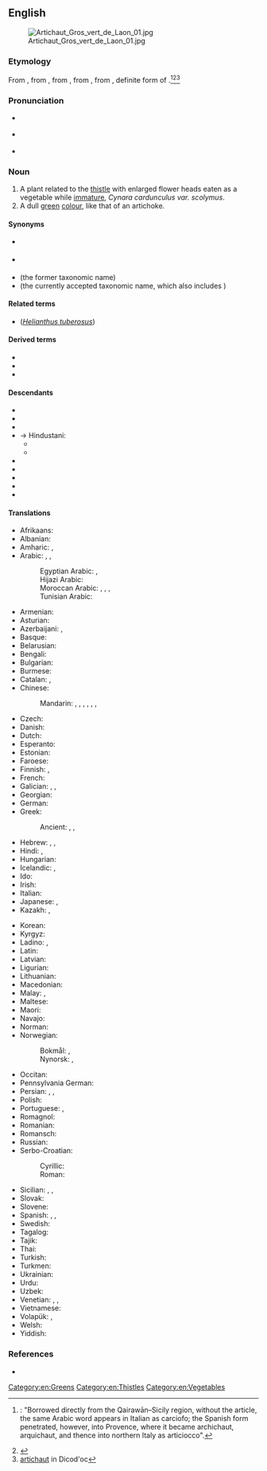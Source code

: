 ==English==
{{wikipedia}}
[[File:Artichaut Gros vert de Laon 01.jpg|thumb]]

===Etymology===
From {{bor|en|lmo|articioc}}, from {{der|en|oc|artichaut}}, from {{der|en|osp|alcarchofa}}, from {{der|en|xaa|الْخَرْشُوف|tr=al-ḵaršūf}}, from {{der|en|ar|خُرْشُوف|الْخُرْشُوف}}, definite form of {{m|ar|خُرْشُوف}}.<ref>{{cite book|url=https://books.google.com/books?id=64azgEs5tpEC|title=The Romance Languages|page=282|first=W. D.|last=Elcock|year=1960}}: "Borrowed directly from the Qairawān–Sicily region, without the article, the same Arabic word appears in Italian as carciofo; the Spanish form penetrated, however, into Provence, where it became archichaut, arquichaut, and thence into northern Italy as articiocco".</ref><ref>{{R:DRAE|alcachofa}}</ref><ref>[https://locongres.org/oc/aplicacions/dicodoc-oc/dicodoc-recerca?option=com_dicodoc&view=search&Itemid=168&type=fr-oc&dic%5B%5D=BASIC&dic%5B%5D=RBVD&dic%5B%5D=ALPC&dic%5B%5D=ATAU&dic%5B%5D=PROV&dic%5B%5D=PNST&dic%5B%5D=OMLH&dic%5B%5D=LAUS&dic%5B%5D=LAGA&dic%5B%5D=LEMO&q=Artichaut&q2=&submit=Cercar artichaut] in Dicod'oc</ref>

===Pronunciation===
* {{a|rhotic}} {{IPA|en|/ˈɑɹ.tɪˌtʃəʊk/}}
* {{a|non-rhotic}} {{IPA|en|/ˈɑː.tɪˌtʃəʊk/}}
* {{audio|en|en-us-artichoke.ogg|Audio (US)}}

===Noun===
{{en-noun}}

# A plant related to the [[thistle]] with enlarged flower heads eaten as a vegetable while [[immature]], ''Cynara cardunculus var. scolymus''.
# A dull [[green]] [[colour]], like that of an artichoke.
#: {{color panel|8F9779}}

====Synonyms====
* {{l|en|globe artichoke}} {{q|edible variety}}
* {{l|en|cardoon}} {{q|wild variety}}
* ''{{ll|mul|Cynara scolymus}}'' (the former taxonomic name)
* ''{{ll|mul|Cynara cardunculus}}'' (the currently accepted taxonomic name, which also includes {{l|en|cardoon|cardoons}})

====Related terms====
* {{l|en|Jerusalem artichoke}} (''[[Helianthus tuberosus]]'')

====Derived terms====
* {{l|en|artichoke bottom}}
* {{l|en|artichoke heart}}
* {{l|en|choke}}

====Descendants====
* {{desc|bn|হাতিচোক|bor=1}}
* {{desc|yue|[[雅枝竹]]([[洋薊]])|bor=1}} 
* {{desc|he|ארטישוק|bor=1}}
* → Hindustani:
** {{desc|hi|आटिचोक}}
** {{desc|ur|اٹچوک|tr=āṭicok}}
* {{desc|id|articok|bor=1}}
* {{desc|ko|아티초크|bor=1}}
* {{desc|ja|アーティチョーク|bor=1}}
* {{desc|ajp|أرضي شوكي|bor=1}}
* {{desc|th|อาติโช๊ค|bor=1}}

====Translations====
{{trans-top|vegetable}}
* Afrikaans: {{t|af|artisjok}}
* Albanian: {{t+|sq|angjinare|f}}
* Amharic: {{t|am|ከርቹፍ}}, {{t|am|ኀርቹፍ}}
* Arabic: {{t|ar|خُرْشُوف|m}}, {{t|ar|خُرْشُوفَة|f}} {{qualifier|singulative}}, {{t|ar|أَرْضِي شَوْكِي|m|tr=ʾarḍī šawkī, ʾarḍī šōkī}}
*: Egyptian Arabic: {{t|arz|خرشوف|m-p|tr=ḵaršūf}}, {{t|arz|خرشوفة|f|tr=ḵaršūfa}} {{qualifier|singulative}}
*: Hijazi Arabic: {{t|acw|خَرْشوف|m-p|tr=ḵaršūf}}
*: Moroccan Arabic: {{t|ary|قوق|tr=qūq}}, {{t|ary|خرشوف|tr=ḵaršūf}}, {{t|ary|خرشف|tr=ḵuršuf}}, {{t|ary|قنارية|tr=qannāriyya}}
*: Tunisian Arabic: {{t|aeb|ڨنّاريّة|f|tr=gennariya|sc=Arab}}
* Armenian: {{t+|hy|կանկառ}}
* Asturian: {{t+|ast|alcachofa|f}}
* Azerbaijani: {{t|az|artişok}}, {{t|az|ənginar}}
* Basque: {{t|eu|orburu}}
* Belarusian: {{t|be|артышо́к|m}}
* Bengali: {{t|bn|হাতিচোক}}
* Bulgarian: {{t|bg|артишо́к|m}}
* Burmese: {{t+|my|ပဲပိုးတီ}}
* Catalan: {{t+|ca|carxofera|f}} {{q|plant}}, {{t+|ca|carxofa}} {{q|flower}}
* Chinese:
*: Mandarin: {{t+|cmn|洋薊|sc=Hani}}, {{t+|cmn|洋蓟|tr=yángjì|sc=Hani}}, {{t|cmn|朝鮮薊}}, {{t|cmn|朝鲜蓟|tr=cháoxiǎnjì}}, {{t|cmn|洋百合|tr=yángbǎihé}}, {{t|cmn|法國百合}}, {{t|cmn|法国百合|tr=fǎguó bǎihé}}
* Czech: {{t+|cs|artyčok|m}}
* Danish: {{t|da|artiskok}}
* Dutch: {{t+|nl|artisjok|m}}
* Esperanto: {{t|eo|artiŝoko}}
* Estonian: {{t|et|artišokk}}
* Faroese: {{t|fo|artiskokkur|m}}
* Finnish: {{t+|fi|latva-artisokka}}, {{t+|fi|artisokka}}
* French: {{t+|fr|artichaut|m}}
* Galician: {{t+|gl|alcachofra|f}}, {{t|gl|herba tioura|f}}, {{t|gl|herba punteira|f}}
* Georgian: {{t|ka|არტიშოკი|sc=Geor}}
* German: {{t+|de|Artischocke|f}}
* Greek: {{t+|el|αγκινάρα|f}}
*: Ancient: {{t|grc|σκόλυμος|m}}, {{t|grc|κινάρα|f}}, {{t|grc|κᾰ́κτος|m}}
* Hebrew: {{t+|he|אַרְטִישׁוֹק|m|tr=artishók}}, {{t|he|קִנְרֵס|m|tr=kinrés}}, {{t+|he|חֻרְשָׁף|m|tr=khursháf}}
* Hindi: {{t|hi|आटिचोक|sc=Deva}}, {{t+|hi|हाथीचक}}
* Hungarian: {{t+|hu|articsóka}}
* Icelandic: {{t|is|ætiþistill|m}}, {{t+|is|þistilhjarta|n}}
* Ido: {{t+|io|artichoko}}
* Irish: {{t|ga|bliosán|m}}
* Italian: {{t+|it|carciofo|m}}
* Japanese: {{t+|ja|アーティチョーク|tr=ātichōku|sc=Jpan}}, {{t+|ja|朝鮮薊|tr=ちょうせんあざみ, Chōsen azami|sc=Jpan}} {{qualifier|Korean thistle}}
* Kazakh: {{t|kk|бөрікгүл}}, {{t|kk|артишок}}
{{trans-mid}}
* Korean: {{t|ko|아티초크}}
* Kyrgyz: {{t+|ky|артишок}}
* Ladino: {{t|lad|endjinara}}, {{t|lad|anginara}}
* Latin: {{t|la|carduus|m}}
* Latvian: {{t|lv|artišoks|m}}
* Ligurian: {{t|lij|articiòcca|f}}
* Lithuanian: {{t|lt|artišokas|m}}
* Macedonian: {{t|mk|артичо́ка|m}}
* Malay: {{t|ms|articok}}, {{t|ms|kharsyuf}}
* Maltese: {{t|mt|qaqoċċa|f}}
* Maori: {{t|mi|atihoka}}
* Navajo: {{t|nv|azeeʼ hókániitsoh daadánígíí}}
* Norman: {{t|nrf|artichaut vèrt|m}} {{qualifier|Jersey}}
* Norwegian:
*: Bokmål: {{t+|nb|artisjokk|m}}, {{t|nb|artiskokk|m}}
*: Nynorsk: {{t|nn|artisjokk|m}}, {{t|nn|artiskokk|m}}
* Occitan: {{t+|oc|carchòfa|f}}
* Pennsylvania German: {{t|pdc|Aerdabbel}}
* Persian: {{t|fa|کنگر فرنگی|tr=kangar-e-farangi|sc=fa-Arab}}, {{t+|fa|آرتیشو|tr=ârtišo|sc=fa-Arab}}, {{t+|fa|انگنار|tr=angenâr|sc=fa-Arab}}
* Polish: {{t+|pl|karczoch|m}}
* Portuguese: {{t+|pt|alcachofra|f}}, {{t|pt|alcachofra hortense|f}}
* Romagnol: {{t-needed|rgn}}
* Romanian: {{t+|ro|anghinare|f}}
* Romansch: {{t|rm|artischocca|f}}
* Russian: {{t+|ru|артишо́к|m}}
* Serbo-Croatian:
*: Cyrillic: {{t|sh|артичока|f}}
*: Roman: {{t+|sh|artičoka|f}}
* Sicilian: {{t+|scn|cacòcciulu|m}}, {{t+|scn|cacòcciula|f}}, {{t+|scn|carciòffula|f}}
* Slovak: {{t+|sk|artičoka|f}}
* Slovene: {{t+|sl|artičoka|f}}
* Spanish: {{t+|es|alcachofa|f}}, {{t+|es|alcaucil|m}} {{qualifier|Argentina|Southern Spain}}, {{t|es|alcachofera|f}} {{q|plant}}
* Swedish: {{t+|sv|kronärtskocka}}
* Tagalog: {{t|tl|alkatsopas}}
* Tajik: {{t|tg|анганор}}
* Thai: {{t|th|อาติโช๊ค}}
* Turkish: {{t+|tr|enginar}}
* Turkmen: {{t|tk|artişok}}
* Ukrainian: {{t+|uk|артишо́к|m}}
* Urdu: {{t|ur|اٹچوک|tr=āṭicok}}
* Uzbek: {{t|uz|artishok}}
* Venetian: {{t|vec|articioco|m}}, {{t+|vec|articiòco|m}}, {{t+|vec|articiòch|m}}
* Vietnamese: {{t|vi|atisô}}
* Volapük: {{t+|vo|tijod}}, {{qualifier|older term}} {{t|vo|tijep}}
* Welsh: {{t|cy|artisiog}}
* Yiddish: {{t|yi|אַרטישאָק|m}}
{{trans-bottom}}

===References===
<references/>
* {{R:BBS}}

[[Category:en:Greens]]
[[Category:en:Thistles]]
[[Category:en:Vegetables]]